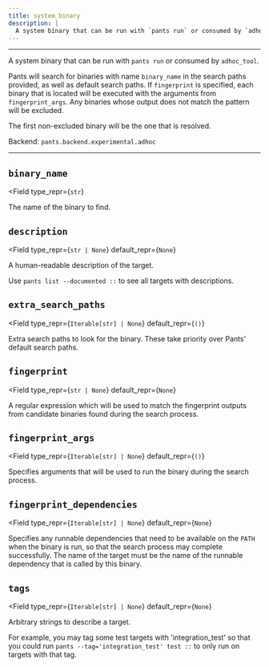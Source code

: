```yaml
---
title: system_binary
description: |
  A system binary that can be run with `pants run` or consumed by `adhoc_tool`.
---
```



---

A system binary that can be run with `pants run` or consumed by `adhoc_tool`.

Pants will search for binaries with name `binary_name` in the search paths provided, as well as default search paths. If `fingerprint` is specified, each binary that is located will be executed with the arguments from `fingerprint_args`. Any binaries whose output does not match the pattern will be excluded.

The first non-excluded binary will be the one that is resolved.

Backend: <span className="color--primary">`pants.backend.experimental.adhoc`</span>

---

<span className={styles.options}>

## `binary_name`

<Field
    type_repr={`str`}
>

The name of the binary to find.

</Field>

## `description`

<Field
    type_repr={`str | None`}
    default_repr={`None`}
>

A human-readable description of the target.

Use `pants list --documented ::` to see all targets with descriptions.

</Field>

## `extra_search_paths`

<Field
    type_repr={`Iterable[str] | None`}
    default_repr={`()`}
>

Extra search paths to look for the binary. These take priority over Pants&#x27; default search paths.

</Field>

## `fingerprint`

<Field
    type_repr={`str | None`}
    default_repr={`None`}
>

A regular expression which will be used to match the fingerprint outputs from candidate binaries found during the search process.

</Field>

## `fingerprint_args`

<Field
    type_repr={`Iterable[str] | None`}
    default_repr={`()`}
>

Specifies arguments that will be used to run the binary during the search process.

</Field>

## `fingerprint_dependencies`

<Field
    type_repr={`Iterable[str] | None`}
    default_repr={`None`}
>

Specifies any runnable dependencies that need to be available on the `PATH` when the binary is run, so that the search process may complete successfully. The name of the target must be the name of the runnable dependency that is called by this binary.

</Field>

## `tags`

<Field
    type_repr={`Iterable[str] | None`}
    default_repr={`None`}
>

Arbitrary strings to describe a target.

For example, you may tag some test targets with &#x27;integration_test&#x27; so that you could run `pants --tag='integration_test' test ::` to only run on targets with that tag.

</Field>

</span>
